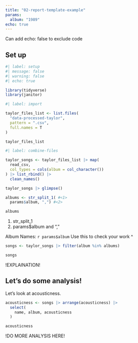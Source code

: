 ```yaml
---
title: "02-report-template-example"
params:
  album: "1989"
echo: true
---
```

Can add echo: false to exclude code


## Set up

```r

#| label: setup
#| message: false
#| warning: false
#| echo: true

library(tidyverse)
library(janitor)

```

```r
#| label: import

taylor_files_list <- list.files(
  "data-processed-taylor",
  pattern = ".csv",
  full.names = T
)

taylor_files_list
```

```r
#| label: combine-files 

taylor_songs <- taylor_files_list |> map(
  read_csv,
  col_types = cols(album = col_character())
) |> list_rbind() |> 
  clean_names()

taylor_songs |> glimpse()
```

```r
albums <- str_split_1( #<1>
  params$album, ",") #<2>

albums
```
1. str_split_1
2. params$album and ","

Album Names: `r params$album` 
Use this to check your work ^

```r
songs <- taylor_songs |> filter(album %in% albums)

songs
```

!EXPLAINATION!

## Let's do some analysis!

Let's look at acousticness.

```r
acousticness <- songs |> arrange(acousticness) |> 
  select(
    name, album, acousticness
  )

acousticness
```

!DO MORE ANALYSIS HERE!
